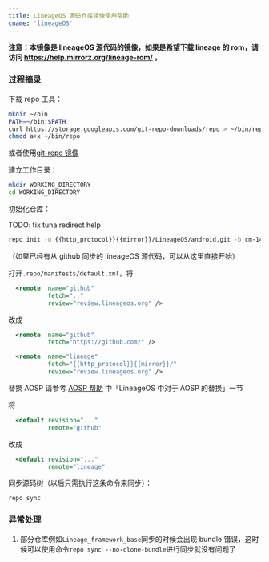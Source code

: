 ```yaml
---
title: LineageOS 源码仓库镜像使用帮助
cname: 'lineageOS'
---
```


**注意：本镜像是 lineageOS 源代码的镜像，如果是希望下载 lineage 的 rom，请访问 https://help.mirrorz.org/lineage-rom/ 。**

### 过程摘录

下载 repo 工具：

<CodeBlock>

```bash
mkdir ~/bin
PATH=~/bin:$PATH
curl https://storage.googleapis.com/git-repo-downloads/repo > ~/bin/repo
chmod a+x ~/bin/repo
```

</CodeBlock>

或者使用[git-repo 镜像](https://help.mirrorz.org/git-repo/)

建立工作目录：

```bash
mkdir WORKING_DIRECTORY
cd WORKING_DIRECTORY
```

初始化仓库：

TODO: fix tuna redirect help

<CodeBlock>

```bash
repo init -u {{http_protocol}}{{mirror}}/LineageOS/android.git -b cm-14.1
```

</CodeBlock>

（如果已经有从 github 同步的 lineageOS 源代码，可以从这里直接开始）

打开`.repo/manifests/default.xml`，将

<CodeBlock>

```xml
  <remote  name="github"
           fetch=".."
           review="review.lineageos.org" />

```

</CodeBlock>

改成

<CodeBlock>

```xml
  <remote  name="github"
           fetch="https://github.com/" />

  <remote  name="lineage"
           fetch="{{http_protocol}}{{mirror}}/"
           review="review.lineageos.org" />
```

</CodeBlock>

替换 AOSP 请参考 [AOSP 帮助](https://help.mirrorz.org/AOSP/) 中「LineageOS 中对于 AOSP 的替换」一节

将

<CodeBlock>

```xml
  <default revision="..."
           remote="github"
```

</CodeBlock>

改成

<CodeBlock>

```xml
  <default revision="..."
           remote="lineage"
```

</CodeBlock>

同步源码树（以后只需执行这条命令来同步）：

```
repo sync
```

### 异常处理
	
1. 部分仓库例如`Lineage_framework_base`同步的时候会出现 bundle 错误，这时候可以使用命令`repo sync --no-clone-bundle`进行同步就没有问题了
